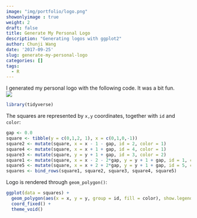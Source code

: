 ```yaml
---
image: "img/portfolio/logo.png"
showonlyimage : true
weight: 2
draft: false
title: Generate My Personal Logo
description: "Generating logos with ggplot2"
author: Chunji Wang
date: '2017-09-25'
slug: generate-my-personal-logo
categories: []
tags:
  - R
---
```


I generated my personal logo with the following code. It was a bit fun.  
![](logo.png)

```r
library(tidyverse)
```
The squares are represented by `x,y` coordinates, together with `id` and `color`:
```r
gap <- 0.0
square <- tibble(y = c(0,1,2, 1), x = c(0,1,0,-1))
square2 <- mutate(square, x = x - 1 - gap, id = 2, color = 1)
square4 <- mutate(square, x = x + 1 + gap, id = 4, color = 1)
square3 <- mutate(square, y = y + 1 + gap, id = 3, color = 2)
square1 <- mutate(square, x = x - 2 - 2*gap, y = y + 1 + gap, id = 1, color = 2)
square5 <- mutate(square, x = x + 2 + 2*gap, y = y + 1 + gap, id = 5, color = 2)
squares <- bind_rows(square1, square2, square3, square4, square5)
```
Logo is rendered through `geom_polygon()`:
```r
ggplot(data = squares) +
  geom_polygon(aes(x = x, y = y, group = id, fill = color), show.legend = F) +
  coord_fixed() +
  theme_void()
```

